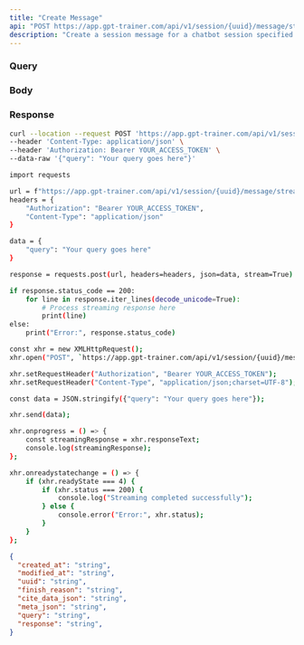 ```yaml
---
title: "Create Message"
api: "POST https://app.gpt-trainer.com/api/v1/session/{uuid}/message/stream"
description: "Create a session message for a chatbot session specified by session uuid"
---
```


### Query

<ParamField query="uuid" type="string" required/>

### Body

<ParamField body="query" type="string" required/>

### Response

<ResponseField name="created_at" type="string"/>
<ResponseField name="modified_at" type="string"/>
<ResponseField name="uuid" type="string"/>
<ResponseField name="finish_reason" type="string"/>
<ResponseField name="cite_data_json" type="string"/>
<ResponseField name="meta_json" type="string"/>
<ResponseField name="query" type="string"/>
<ResponseField name="response" type="string"/>

<RequestExample>

```bash Curl
curl --location --request POST 'https://app.gpt-trainer.com/api/v1/session/{uuid}/message/stream' \
--header 'Content-Type: application/json' \
--header 'Authorization: Bearer YOUR_ACCESS_TOKEN' \
--data-raw '{"query": "Your query goes here"}'
```

```bash Python
import requests

url = f"https://app.gpt-trainer.com/api/v1/session/{uuid}/message/stream"
headers = {
    "Authorization": "Bearer YOUR_ACCESS_TOKEN",
    "Content-Type": "application/json"
}

data = {
    "query": "Your query goes here"
}

response = requests.post(url, headers=headers, json=data, stream=True)

if response.status_code == 200:
    for line in response.iter_lines(decode_unicode=True):
        # Process streaming response here
        print(line)
else:
    print("Error:", response.status_code)
```

```bash JavaScript
const xhr = new XMLHttpRequest();
xhr.open("POST", `https://app.gpt-trainer.com/api/v1/session/{uuid}/message/stream`, true);

xhr.setRequestHeader("Authorization", "Bearer YOUR_ACCESS_TOKEN");
xhr.setRequestHeader("Content-Type", "application/json;charset=UTF-8");

const data = JSON.stringify({"query": "Your query goes here"});

xhr.send(data);

xhr.onprogress = () => {
    const streamingResponse = xhr.responseText;
    console.log(streamingResponse);
};

xhr.onreadystatechange = () => {
    if (xhr.readyState === 4) {
        if (xhr.status === 200) {
            console.log("Streaming completed successfully");
        } else {
            console.error("Error:", xhr.status);
        }
    }
};
```

</RequestExample>

<ResponseExample>

```json Response
{
  "created_at": "string",
  "modified_at": "string",
  "uuid": "string",
  "finish_reason": "string",
  "cite_data_json": "string",
  "meta_json": "string",
  "query": "string",
  "response": "string",
}

```

</ResponseExample>
